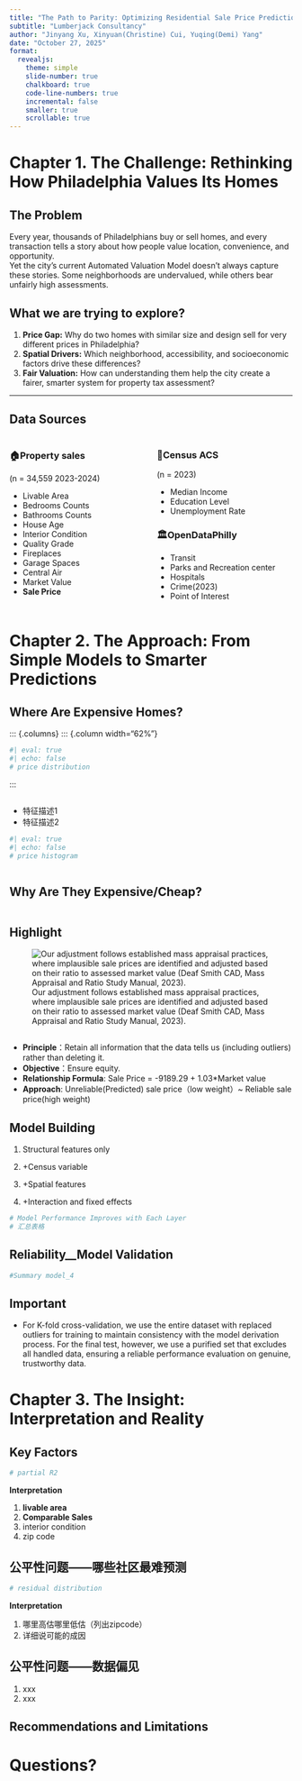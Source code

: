 ```yaml
---
title: "The Path to Parity: Optimizing Residential Sale Price Prediction for Fair Taxation"
subtitle: "Lumberjack Consultancy"
author: "Jinyang Xu, Xinyuan(Christine) Cui, Yuqing(Demi) Yang"
date: "October 27, 2025"
format: 
  revealjs:
    theme: simple
    slide-number: true
    chalkboard: true
    code-line-numbers: true
    incremental: false
    smaller: true
    scrollable: true
---
```


# Chapter 1. The Challenge: Rethinking How Philadelphia Values Its Homes

## The Problem

Every year, thousands of Philadelphians buy or sell homes, and every transaction tells a story about how people value location, convenience, and opportunity.  
Yet the city’s current Automated Valuation Model doesn’t always capture these stories. Some neighborhoods are undervalued, while others bear unfairly high assessments.

::: {.callout-tip}
## What we are trying to explore?

1. **Price Gap:** Why do two homes with similar size and design sell for very different prices in Philadelphia?
2. **Spatial Drivers:** Which neighborhood, accessibility, and socioeconomic factors drive these differences?
3. **Fair Valuation:** How can understanding them help the city create a fairer, smarter system for property tax assessment?

:::

---

## Data Sources

::: {.columns}
::: {.column width="50%"}
### 🏠Property sales
(n = 34,559 2023-2024)

- Livable Area
- Bedrooms Counts
- Bathrooms Counts
- House Age
- Interior Condition
- Quality Grade
- Fireplaces
- Garage Spaces
- Central Air
- Market Value
- **Sale Price**
:::

::: {.column width="50%"}
### 🔢Census ACS
(n = 2023)

- Median Income
- Education Level
- Unemployment Rate

### 🏛OpenDataPhilly

- Transit
- Parks and Recreation center
- Hospitals
- Crime(2023)
- Point of Interest
:::
:::

# Chapter 2. The Approach: From Simple Models to Smarter Predictions

## Where Are Expensive Homes?
::: {.columns}
::: {.column width="62%"}

```r
#| eval: true
#| echo: false
# price distribution

```
:::

::: {.columns}
::: {.column width="38%"}

- 特征描述1
- 特征描述2

```r
#| eval: true
#| echo: false
# price histogram

```
:::
:::

## Why Are They Expensive/Cheap?
```r

```

## Highlight
![Our adjustment follows established mass appraisal practices, where implausible sale prices are identified and adjusted based on their ratio to assessed market value (Deaf Smith CAD, Mass Appraisal and Ratio Study Manual, 2023).](highlight.png)
```r

```

- **Principle**：Retain all information that the data tells us (including outliers) rather than deleting it.
- **Objective**：Ensure equity.
- **Relationship Formula**: Sale Price = -9189.29 + 1.03*Market value
- **Approach**: Unreliable(Predicted) sale price（low weight）~ Reliable sale price(high weight)


## Model Building
1. Structural features only

2. +Census variable

3. +Spatial features

4. +Interaction and fixed effects

```r
# Model Performance Improves with Each Layer
# 汇总表格

```

## Reliability__Model Validation

```r
#Summary model_4

```

::: {.callout-important}
## Important
- For K-fold cross-validation, we use the entire dataset with replaced outliers for training to maintain consistency with the model derivation process. For the final test, however, we use a purified set that excludes all handled data, ensuring a reliable performance evaluation on genuine, trustworthy data.
:::

# Chapter 3. The Insight: Interpretation and Reality

## Key Factors

```r
# partial R2

```

**Interpretation**

1. **livable area**
2. **Comparable Sales**
3. interior condition
4. zip code


## 公平性问题——哪些社区最难预测
```r
# residual distribution

```
**Interpretation**

1. 哪里高估哪里低估（列出zipcode）
2. 详细说可能的成因

## 公平性问题——数据偏见

1. xxx
2. xxx

## Recommendations and Limitations


# Questions?

